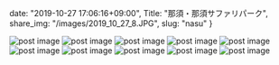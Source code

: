 date: "2019-10-27 17:06:16+09:00",
Title: "那須・那須サファリパーク",
share_img: "/images/2019_10_27_8.JPG",
slug: "nasu"
}

<img src="/images/2019_10_27_1.JPG" alt="post image" />
<img src="/images/2019_10_27_2.JPG" alt="post image" />
<img src="/images/2019_10_27_3.JPG" alt="post image" />
<img src="/images/2019_10_27_4.JPG" alt="post image" />
<img src="/images/2019_10_27_5.JPG" alt="post image" />
<img src="/images/2019_10_27_6.JPG" alt="post image" />
<img src="/images/2019_10_27_7.JPG" alt="post image" />
<img src="/images/2019_10_27_8.JPG" alt="post image" />
<img src="/images/2019_10_27_9.JPG" alt="post image" />
<img src="/images/2019_10_27_10.JPG" alt="post image" />